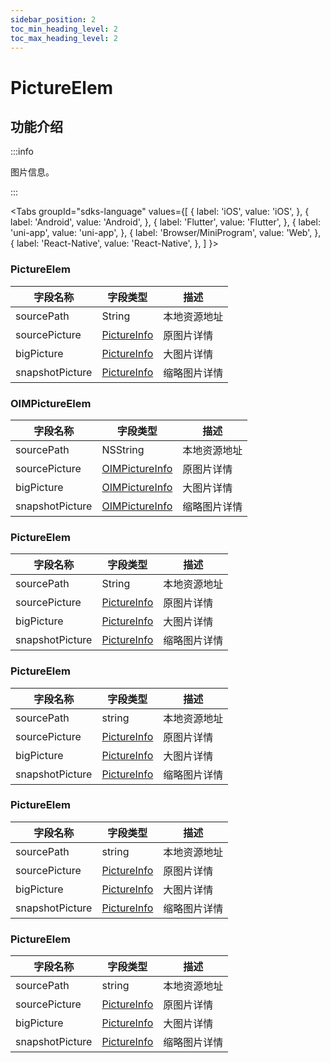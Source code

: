 ```yaml
---
sidebar_position: 2
toc_min_heading_level: 2
toc_max_heading_level: 2
---
```


# PictureElem

## 功能介绍

:::info

图片信息。

:::

<Tabs
groupId="sdks-language"
values={[
{ label: 'iOS', value: 'iOS', },
{ label: 'Android', value: 'Android', },
{ label: 'Flutter', value: 'Flutter', },
{ label: 'uni-app', value: 'uni-app', },
{ label: 'Browser/MiniProgram', value: 'Web', },
{ label: 'React-Native', value: 'React-Native', },
]
}>

<TabItem value="Flutter">

### PictureElem

| 字段名称        | 字段类型                                               | 描述         |
| --------------- | ------------------------------------------------------ | ------------ |
| sourcePath      | String                                                 | 本地资源地址 |
| sourcePicture   | [PictureInfo](docs/sdks/class/message/pictureInfo.mdx) | 原图片详情   |
| bigPicture      | [PictureInfo](docs/sdks/class/message/pictureInfo.mdx) | 大图片详情   |
| snapshotPicture | [PictureInfo](docs/sdks/class/message/pictureInfo.mdx) | 缩略图片详情 |

</TabItem>

<TabItem value="iOS">

### OIMPictureElem

| 字段名称        | 字段类型                                                  | 描述         |
| --------------- | --------------------------------------------------------- | ------------ |
| sourcePath      | NSString                                                  | 本地资源地址 |
| sourcePicture   | [OIMPictureInfo](docs/sdks/class/message/pictureInfo.mdx) | 原图片详情   |
| bigPicture      | [OIMPictureInfo](docs/sdks/class/message/pictureInfo.mdx) | 大图片详情   |
| snapshotPicture | [OIMPictureInfo](docs/sdks/class/message/pictureInfo.mdx) | 缩略图片详情 |

</TabItem>

<TabItem value="Android">

### PictureElem

| 字段名称        | 字段类型                                               | 描述         |
| --------------- | ------------------------------------------------------ | ------------ |
| sourcePath      | String                                                 | 本地资源地址 |
| sourcePicture   | [PictureInfo](docs/sdks/class/message/pictureInfo.mdx) | 原图片详情   |
| bigPicture      | [PictureInfo](docs/sdks/class/message/pictureInfo.mdx) | 大图片详情   |
| snapshotPicture | [PictureInfo](docs/sdks/class/message/pictureInfo.mdx) | 缩略图片详情 |

</TabItem>

<TabItem value="Web">

### PictureElem

| 字段名称        | 字段类型                                               | 描述         |
| --------------- | ------------------------------------------------------ | ------------ |
| sourcePath      | string                                                 | 本地资源地址 |
| sourcePicture   | [PictureInfo](docs/sdks/class/message/pictureInfo.mdx) | 原图片详情   |
| bigPicture      | [PictureInfo](docs/sdks/class/message/pictureInfo.mdx) | 大图片详情   |
| snapshotPicture | [PictureInfo](docs/sdks/class/message/pictureInfo.mdx) | 缩略图片详情 |

</TabItem>

<TabItem value="uni-app">

### PictureElem

| 字段名称        | 字段类型                                               | 描述         |
| --------------- | ------------------------------------------------------ | ------------ |
| sourcePath      | string                                                 | 本地资源地址 |
| sourcePicture   | [PictureInfo](docs/sdks/class/message/pictureInfo.mdx) | 原图片详情   |
| bigPicture      | [PictureInfo](docs/sdks/class/message/pictureInfo.mdx) | 大图片详情   |
| snapshotPicture | [PictureInfo](docs/sdks/class/message/pictureInfo.mdx) | 缩略图片详情 |

</TabItem>

<TabItem value="React-Native">

### PictureElem

| 字段名称        | 字段类型                                               | 描述         |
| --------------- | ------------------------------------------------------ | ------------ |
| sourcePath      | string                                                 | 本地资源地址 |
| sourcePicture   | [PictureInfo](docs/sdks/class/message/pictureInfo.mdx) | 原图片详情   |
| bigPicture      | [PictureInfo](docs/sdks/class/message/pictureInfo.mdx) | 大图片详情   |
| snapshotPicture | [PictureInfo](docs/sdks/class/message/pictureInfo.mdx) | 缩略图片详情 |

</TabItem>

</Tabs>
